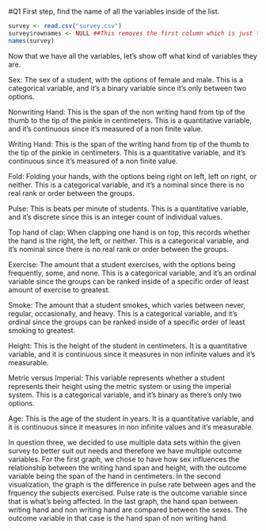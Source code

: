 #Q1
First step, find the name of all the variables inside of the list. 
```r
survey <- read.csv("survey.csv")
survey$rownames <- NULL ##This removes the first column which is just the number of rows. 
names(survey)
```

Now that we have all the variables, let's show off what kind of variables they are.

Sex: The sex of a student, with the options of female and male. This is a categorical variable, and it's a binary variable since it's only between two options. 

Nonwriting Hand: This is the span of the non writing hand from tip of the thumb to the tip of the pinkie in centimeters. This is a quantitative variable, and it's continuous since it's measured of a non finite value. 

Writing Hand: This is the span of the writing hand from tip of the thumb to the tip of the pinkie in centimeters. This is a quantitative variable, and it's continuous since it's measured of a non finite value.

Fold: Folding your hands, with the options being right on left, left on right, or neither. This is a categorical variable, and it's a nominal since there is no real rank or order between the groups.

Pulse: This is beats per minute of students. This is a quantitative variable, and it's discrete since this is an integer count of individual values. 

Top hand of clap: When clapping one hand is on top, this records whether the hand is the right, the left, or neither. This is a categorical variable, and it's nominal since there is no real rank or order between the groups.

Exercise: The amount that a student exercises, with the options being frequently, some, and none. This is a categorical variable, and it's an ordinal variable since the groups can be ranked inside of a specific order of least amount of exercise to greatest. 

Smoke: The amount that a student smokes, which varies between never, regular, occasionally, and heavy. This is a categorical variable, and it's ordinal since the groups can be ranked inside of a specific order of least smoking to greatest. 

Height: This is the height of the student in centimeters. It is a quantitative variable, and it is continuous since it measures in non infinite values and it's measurable. 

Metric versus Imperial: This variable represents whether a student represents their height using the metric system or using the imperial system. This is a categorical variable, and it's binary as there's only two options. 

Age: This is the age of the student in years. It is a quantitative variable, and it is continuous since it measures in non infinite values and it's measurable. 

In question three, we decided to use multiple data sets within the given survey to better suit out needs and therefore we have multiple outcome variables. 
For the first graph, we chose to have how sex influences the relationship between the writing hand span and height, with the outcome variable being the span of the hand in centimeters. 
In the second visualization, the graph is the difference in pulse rate between ages and the frquency the subjects exercised. Pulse rate is the outcome variable since that is what's being affected. 
In the last graph, the hand span between writing hand and non writing hand are compared between the sexes. The outcome variable in that case is the hand span of non writing hand. 
